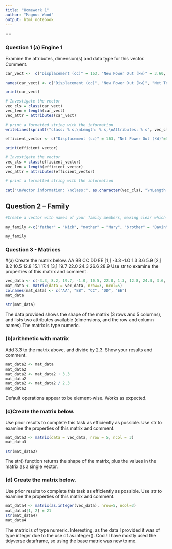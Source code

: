 ```yaml
---
title: "Homework 1"
author: "Magnus Wood"
output: html_notebook
---
```

==

### Question 1 (a)	Engine 1
Examine the attributes, dimension(s) and data type for this vector. Comment.

```r
car_vect <-  c("Displacement (cc)" = 163, "New Power Out (kw)" = 3.60, "Net Torque (Nm)" = 10.30, "Oil Capacity (l)" = 0.58, "Fuel Tank Capacity (l)" = 3.10)

names(car_vect) <- c("Displacement (cc)", "New Power Out (kw)", "Net Torque (Nm)", "Oil Capacity (l)", "Fuel Tank Capacity (l)")

print(car_vect)

# Investigate the vector
vec_cls = class(car_vect)
vec_len = length(car_vect)
vec_attr = attributes(car_vect)

# print a formatted string with the information
writeLines(sprintf("class: % s,\nLength: % s,\nAttributes: % s", vec_cls, vec_len, vec_attr))
```

```r

efficient_vector <- c("Displacement (cc)" = 163, "Net Power Out (kW)"=3.6, "Net Torque (Nm)"=10.3, "Oil Capacity (l)"=0.58, "Fuel Tank Capacity (l)"=3.1)

print(efficient_vector)

# Investigate the vector
vec_cls = class(efficient_vector)
vec_len = length(efficient_vector)
vec_attr = attributes(efficient_vector)

# print a formatted string with the information

cat("\nVector information: \nclass:", as.character(vec_cls), "\nLength: ", as.character(vec_len), "\nAttributes: ", as.character(vec_attr))

```



## Question 2 – Family

```r
#Create a vector with names of your family members, making clear which name is for your father, wife, husband, son, cat, etc…

my_family <-c("father" = "Nick", "mother" = "Mary", "brother" = "Davin", "sister" = "Bridget", "wife" = "Jocelyne", "son" = "Owen")

my_family
```

### Question 3 - Matrices
#(a)	Create the matrix below.
        AA   BB   CC   DD   EE
 [1,] -3.3 -1.0  1.3  3.6  5.9
 [2,]  8.2 10.5 12.8 15.1 17.4
 [3,] 19.7 22.0 24.3 26.6 28.9
 Use str to examine the properties of this matrix and comment.

```r

vec_data <- c(-3.3, 8.2, 19.7, -1.0, 10.5, 22.0, 1.3, 12.8, 24.3, 3.6, 15.1, 26.6, 5.9, 17.4, 28.9)
mat_data <- matrix(data = vec_data, nrow=3, ncol=5)
colnames(mat_data) <- c("AA", "BB", "CC", "DD", "EE")
mat_data

str(mat_data)

```
The data provided shows the shape of the matrix (3 rows and 5 columns), and lists two attributes available (dimensions, and the row and column names).The matrix is type numeric. 

### (b)arithmetic with matrix
Add 3.3 to the matrix above, and divide by 2.3. Show your results and comment.
```r

mat_data2 <- mat_data
mat_data2
mat_data2 <- mat_data2 + 3.3
mat_data2
mat_data2 <- mat_data2 / 2.3
mat_data2


```
Default operations appear to be element-wise. Works as expected. 

### (c)Create the matrix below.
Use prior results to complete this task as efficiently as possible.
Use str to examine the properties of this matrix and comment.

```r
mat_data3 <- matrix(data = vec_data, nrow = 5, ncol = 3)
mat_data3

str(mat_data3)

```

The str() function returns the shape of the matrix, plus the values in the matrix as a single vector. 


### (d) Create the matrix below.
Use prior results to complete this task as efficiently as possible.
Use str to examine the properties of this matrix and comment.

```r
mat_data4 <- matrix(as.integer(vec_data), nrow=5, ncol=3)
mat_data4[1, 2] = 21
str(mat_data4)
mat_data4
```
The matrix is of type numeric. Interesting, as the data I provided it was of type integer due to the use of as.integer(). Cool! I have mostly used the tidyverse dataframe, so using the base matrix was new to me. 


